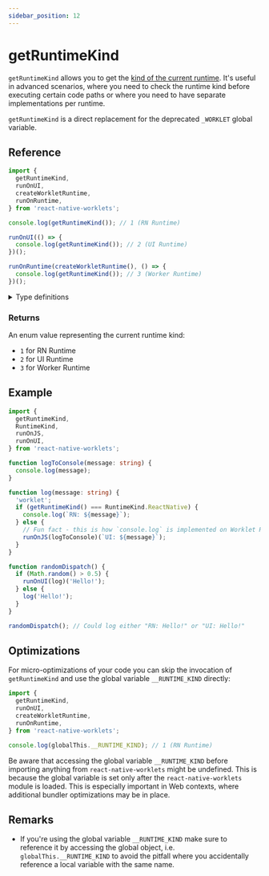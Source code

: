 ```yaml
---
sidebar_position: 12
---
```


# getRuntimeKind

`getRuntimeKind` allows you to get the [kind of the current runtime](/docs/fundamentals/runtimeKinds). It's useful in advanced scenarios, where you need to check the runtime kind before executing certain code paths or where you need to have separate implementations per runtime.

`getRuntimeKind` is a direct replacement for the deprecated `_WORKLET` global variable.

## Reference

```typescript
import {
  getRuntimeKind,
  runOnUI,
  createWorkletRuntime,
  runOnRuntime,
} from 'react-native-worklets';

console.log(getRuntimeKind()); // 1 (RN Runtime)

runOnUI(() => {
  console.log(getRuntimeKind()); // 2 (UI Runtime)
})();

runOnRuntime(createWorkletRuntime(), () => {
  console.log(getRuntimeKind()); // 3 (Worker Runtime)
})();
```

<details>
<summary>Type definitions</summary>

```typescript
enum RuntimeKind {
  ReactNative = 1,
  UI = 2,
  Worker = 3,
}

function getRuntimeKind(): RuntimeKind;
```

</details>

### Returns

An enum value representing the current runtime kind:

- `1` for RN Runtime
- `2` for UI Runtime
- `3` for Worker Runtime

## Example

```typescript
import {
  getRuntimeKind,
  RuntimeKind,
  runOnJS,
  runOnUI,
} from 'react-native-worklets';

function logToConsole(message: string) {
  console.log(message);
}

function log(message: string) {
  'worklet';
  if (getRuntimeKind() === RuntimeKind.ReactNative) {
    console.log(`RN: ${message}`);
  } else {
    // Fun fact - this is how `console.log` is implemented on Worklet Runtimes.
    runOnJS(logToConsole)(`UI: ${message}`);
  }
}

function randomDispatch() {
  if (Math.random() > 0.5) {
    runOnUI(log)('Hello!');
  } else {
    log('Hello!');
  }
}

randomDispatch(); // Could log either "RN: Hello!" or "UI: Hello!"
```

## Optimizations

For micro-optimizations of your code you can skip the invocation of `getRuntimeKind` and use the global variable `__RUNTIME_KIND` directly:

```typescript
import {
  getRuntimeKind,
  runOnUI,
  createWorkletRuntime,
  runOnRuntime,
} from 'react-native-worklets';

console.log(globalThis.__RUNTIME_KIND); // 1 (RN Runtime)
```

Be aware that accessing the global variable `__RUNTIME_KIND` before importing anything from `react-native-worklets` might be undefined. This is because the global variable is set only after the `react-native-worklets` module is loaded. This is especially important in Web contexts, where additional bundler optimizations may be in place.

## Remarks

- If you're using the global variable `__RUNTIME_KIND` make sure to reference it by accessing the global object, i.e. `globalThis.__RUNTIME_KIND` to avoid the pitfall where you accidentally reference a local variable with the same name.
